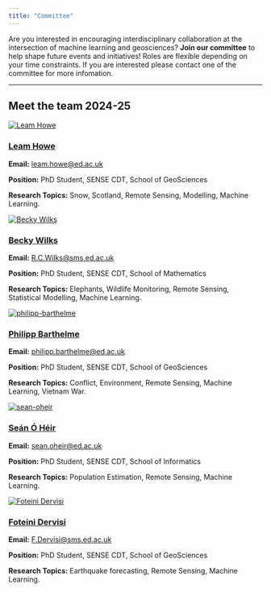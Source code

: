 ```yaml
---
title: "Committee"
---
```


Are you interested in encouraging interdisciplinary collaboration at the intersection of machine learning and geosciences? **Join our committee** to help shape future events and initiatives! Roles are flexible depending on your time constraints. If you are interested please contact one of the committee for more infomation.

---------------------------------------------------------

## Meet the team 2024-25

<!-- <div class="committee-grid"> -->
<!-- Members will go here -->
```{=html}
<div class="committee-grid">
  <!-- Member 1 -->
  <div class="member-card">
    <a href="https://blogs.ed.ac.uk/leamhowe/" aria-label="Leam Howe's profile">
      <img src="images/committee/leam-howe.png" alt="Leam Howe">
    </a>
    <h3><a href="https://blogs.ed.ac.uk/leamhowe/">Leam Howe</a></h3>
    <p><strong>Email:</strong> <a href="mailto:leam.howe@ed.ac.uk">leam.howe@ed.ac.uk</a></p>
    <p><strong>Position:</strong> PhD Student, SENSE CDT, School of GeoSciences</p>
    <p><strong>Research Topics:</strong> Snow, Scotland, Remote Sensing, Modelling, Machine Learning.</p>

  </div>



  <!-- Member 2 -->
  <div class="member-card">
    <a href="https://www.linkedin.com/in/rebecca-wilks-77160b210/?originalSubdomain=uk"  aria-label="Becky Wilks' profile">
      <img src="images/committee/becky-wilks.jpg" alt="Becky Wilks">
    </a>    
    <h3><a href="https://www.linkedin.com/in/rebecca-wilks-77160b210/?originalSubdomain=uk">Becky Wilks</a></h3>
    <p><strong>Email:</strong> <a href="mailto:R.C.Wilks@sms.ed.ac.uk">R.C.Wilks@sms.ed.ac.uk</a></p>
    <p><strong>Position:</strong> PhD Student, SENSE CDT, School of Mathematics</p>
    <p><strong>Research Topics:</strong> Elephants, Wildlife Monitoring, Remote Sensing, Statistical Modelling, Machine Learning.</p>
    </div>

  <!-- Member 3 -->
  <div class="member-card">
    <a href="https://www.linkedin.com/in/philipp-barthelme-8ba620124"  aria-label="Philipp Barthelme's profile">
        <img src="images/committee/philipp-barthelme.jpeg" alt="philipp-barthelme">
    </a>
    <h3><a href="https://www.linkedin.com/in/philipp-barthelme-8ba620124">Philipp Barthelme</a></h3>
    <p><strong>Email:</strong> <a href="mailto:philipp.barthelme@ed.ac.uk">philipp.barthelme@ed.ac.uk</a></p>
    <p><strong>Position:</strong> PhD Student, SENSE CDT, School of GeoSciences</p>
    <p><strong>Research Topics:</strong> Conflict, Environment, Remote Sensing, Machine Learning, Vietnam War.</p>
  </div>

  <!-- Member 4 -->
  <div class="member-card">
    <a href="https://github.com/soheir96/soheir96" aria-label="Seán Ó Héir's profile">
        <img src="images/committee/sean-oheir.png" alt="sean-oheir">
    </a>
    <h3><a href="https://github.com/soheir96/soheir96">Seán Ó Héir</a></h3>
    <p><strong>Email:</strong> <a href="mailto:sean.oheir@ed.ac.uk">sean.oheir@ed.ac.uk</a></p>
    <p><strong>Position:</strong> PhD Student, SENSE CDT, School of Informatics</p>
    <p><strong>Research Topics:</strong> Population Estimation, Remote Sensing, Machine Learning.</p>
      </div>
  
  <!-- Member 5 -->
  <div class="member-card">
    <a href="https://spin-itn.eu/candidates/ESR2_3" aria-label="Foteini Dervisi's profile">
        <img src="images/committee/foteini-dervisi.jpg" alt="Foteini Dervisi">
    </a>
    <h3><a href="https://spin-itn.eu/candidates/ESR2_3">Foteini Dervisi</a></h3>
    <p><strong>Email:</strong> <a href="mailto:F.Dervisi@sms.ed.ac.uk">F.Dervisi@sms.ed.ac.uk</a></p>
    <p><strong>Position:</strong> PhD Student, SENSE CDT, School of GeoSciences</p>
    <p><strong>Research Topics:</strong> Earthquake forecasting, Remote Sensing, Machine Learning.</p>
      </div>
</div>
```


<!-- </div> -->
